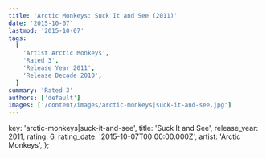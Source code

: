 ```yaml
---
title: 'Arctic Monkeys: Suck It and See (2011)'
date: '2015-10-07'
lastmod: '2015-10-07'
tags:
  [
    'Artist Arctic Monkeys',
    'Rated 3',
    'Release Year 2011',
    'Release Decade 2010',
  ]
summary: 'Rated 3'
authors: ['default']
images: ['/content/images/arctic-monkeys|suck-it-and-see.jpg']
---
```


  key: 'arctic-monkeys|suck-it-and-see',
  title: 'Suck It and See',
  release_year: 2011,
  rating: 6,
  rating_date: '2015-10-07T00:00:00.000Z',
  artist: 'Arctic Monkeys',
};

<MusicRating data={data} />
